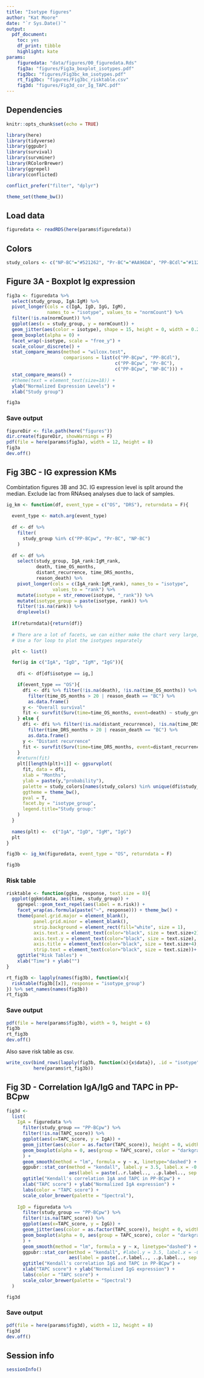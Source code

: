 ```yaml
---
title: "Isotype figures"
author: "Kat Moore"
date: "`r Sys.Date()`"
output: 
  pdf_document:
    toc: yes
    df_print: tibble
    highlight: kate
params:
    figuredata: "data/figures/00_figuredata.Rds"
    fig3a: "figures/Fig3a_boxplot_isotypes.pdf"
    fig3bc: "figures/Fig3bc_km_isotypes.pdf"
    rt_fig3bc: "figures/Fig3bc_risktable.csv"
    fig3d: "figures/Fig3d_cor_Ig_TAPC.pdf"
---
```


## Dependencies

```r
knitr::opts_chunk$set(echo = TRUE)
```

```r
library(here)
library(tidyverse)
library(ggpubr)
library(survival)
library(survminer)
library(RColorBrewer)
library(ggrepel)
library(conflicted)

conflict_prefer("filter", "dplyr")

theme_set(theme_bw())
```

## Load data

```r
figuredata <- readRDS(here(params$figuredata))
```

## Colors

```r
study_colors <- c("NP-BC"="#521262", "Pr-BC"="#AA96DA", "PP-BCdl"="#112D4E", "PP-BCpw"="#46CDCF")
```

## Figure 3A - Boxplot Ig expression

```r
fig3a <- figuredata %>%
  select(study_group, IgA:IgM) %>%
  pivot_longer(cols = c(IgA, IgD, IgG, IgM),
               names_to = "isotype", values_to = "normCount") %>%
  filter(!is.na(normCount)) %>%
  ggplot(aes(x = study_group, y = normCount)) +
  geom_jitter(aes(color = isotype), shape = 15, height = 0, width = 0.2) +
  geom_boxplot(alpha = 0) +
  facet_wrap(~isotype, scale = "free_y") +
  scale_colour_discrete() +
  stat_compare_means(method = "wilcox.test",
                     comparisons = list(c("PP-BCpw", "PP-BCdl"),
                                        c("PP-BCpw", "Pr-BC"),
                                        c("PP-BCpw", "NP-BC"))) +
  stat_compare_means() +
  #theme(text = element_text(size=18)) +
  ylab("Normalized Expression Levels") +
  xlab("Study group")

fig3a
```

### Save output

```r
figureDir <- file.path(here("figures"))
dir.create(figureDir, showWarnings = F)
pdf(file = here(params$fig3a), width = 12, height = 8)
fig3a
dev.off()
```

## Fig 3BC - IG expression KMs

Combintation figures 3B and 3C. IG expression level is split around the median. Exclude lac from RNAseq analyses due to lack of samples.

```r
ig_km <- function(df, event_type = c("OS", "DRS"), returndata = F){
  
  event_type <- match.arg(event_type)
  
  df <- df %>%
    filter(
      study_group %in% c("PP-BCpw", "Pr-BC", "NP-BC")
    )
  
  df <- df %>%
    select(study_group, IgA_rank:IgM_rank,
           death, time_OS_months,
           distant_recurrence, time_DRS_months,
           reason_death) %>%
    pivot_longer(cols = c(IgA_rank:IgM_rank), names_to = "isotype",
                 values_to = "rank") %>%
    mutate(isotype = str_remove(isotype, "_rank")) %>%
    mutate(isotype_group = paste(isotype, rank)) %>%
    filter(!is.na(rank)) %>%
    droplevels()
  
  if(returndata){return(df)}
  
  # There are a lot of facets, we can either make the chart very large, or
  # Use a for loop to plot the isotypes separately

  plt <- list()

  for(ig in c("IgA", "IgD", "IgM", "IgG")){
    
    dfi <- df[df$isotype == ig,]

    if(event_type == "OS"){
      dfi <- dfi %>% filter(!is.na(death), !is.na(time_OS_months)) %>%
        filter(time_OS_months > 20 | reason_death == "BC") %>%
        as.data.frame()
      y <- "Overall survival"
      fit <- survfit(Surv(time=time_OS_months, event=death) ~ study_group + isotype_group, data = dfi)
    } else {
      dfi <- dfi %>% filter(!is.na(distant_recurrence), !is.na(time_DRS_months)) %>%
        filter(time_DRS_months > 20 | reason_death == "BC") %>%
        as.data.frame()
      y <- "Distant recurrence"
      fit <- survfit(Surv(time=time_DRS_months, event=distant_recurrence) ~ study_group + isotype_group, data = dfi)
    }
    #return(fit)
    plt[[length(plt)+1]] <- ggsurvplot(
      fit, data = dfi,
      xlab = "Months", 
      ylab = paste(y,"probability"),
      palette = study_colors[names(study_colors) %in% unique(dfi$study_group)],
      ggtheme = theme_bw(),
      pval = T,
      facet.by = "isotype_group",
      legend.title="Study group:"
    )
  }
   
  names(plt) <-  c("IgA", "IgD", "IgM", "IgG")
  plt
}

fig3b <- ig_km(figuredata, event_type = "OS", returndata = F)

fig3b
```

### Risk table

```r
risktable <- function(ggkm, response, text.size = 8){
  ggplot(ggkm$data, aes(time, study_group)) + 
    ggrepel::geom_text_repel(aes(label = n.risk)) +
    facet_wrap(as.formula(paste("~", response))) + theme_bw() + 
    theme(panel.grid.major = element_blank(),
          panel.grid.minor = element_blank(),
          strip.background = element_rect(fill="white", size = 1),
          axis.text.x = element_text(color="black", size = text.size+2),
          axis.text.y = element_text(color="black", size = text.size),
          axis.title = element_text(color="black", size = text.size+4),
          strip.text = element_text(color="black", size = text.size))+
    ggtitle("Risk Tables") +
    xlab("Time") + ylab("")
}

rt_fig3b <- lapply(names(fig3b), function(x){
  risktable(fig3b[[x]], response = "isotype_group")
}) %>% set_names(names(fig3b))
rt_fig3b
```

### Save output

```r
pdf(file = here(params$fig3b), width = 9, height = 6)
fig3b
rt_fig3b
dev.off()
```

Also save risk table as csv.

```r
write_csv(bind_rows(lapply(fig3b, function(x){x$data}), .id = "isotype"),
          here(params$rt_fig3b))
```

## Fig 3D - Correlation IgA/IgG and TAPC in PP-BCpw

```r
fig3d <- 
  list(
    IgA = figuredata %>%
      filter(study_group == "PP-BCpw") %>%
      filter(!is.na(TAPC_score)) %>%
      ggplot(aes(x=TAPC_score, y = IgA)) +
      geom_jitter(aes(color = as.factor(TAPC_score)), height = 0, width = 0.15) +
      geom_boxplot(alpha = 0, aes(group = TAPC_score), color = "darkgray"#, linetype="dashed"
      ) +
      geom_smooth(method = "lm", formula = y ~ x, linetype="dashed") +
      ggpubr::stat_cor(method = "kendall", label.y = 3.5, label.x = -0.2,
                       aes(label = paste(..r.label.., ..p.label.., sep = "~`,`~"))) +
      ggtitle("Kendall's correlation IgA and TAPC in PP-BCpw") +
      xlab("TAPC score") + ylab("Normalized IgA expression") +
      labs(color = "TAPC score") +
      scale_color_brewer(palette = "Spectral"),
    
    IgD = figuredata %>%
      filter(study_group == "PP-BCpw") %>%
      filter(!is.na(TAPC_score)) %>%
      ggplot(aes(x=TAPC_score, y = IgG)) +
      geom_jitter(aes(color = as.factor(TAPC_score)), height = 0, width = 0.15) +
      geom_boxplot(alpha = 0, aes(group = TAPC_score), color = "darkgray"#, linetype="dashed"
      ) +
      geom_smooth(method = "lm", formula = y ~ x, linetype="dashed") +
      ggpubr::stat_cor(method = "kendall", #label.y = 3.5, label.x = -0.2,
                       aes(label = paste(..r.label.., ..p.label.., sep = "~`,`~"))) +
      ggtitle("Kendall's correlation IgG and TAPC in PP-BCpw") +
      xlab("TAPC score") + ylab("Normalized IgG expression") +
      labs(color = "TAPC score") +
      scale_color_brewer(palette = "Spectral")
  )

fig3d
```

### Save output

```r
pdf(file = here(params$fig3d), width = 12, height = 8)
fig3d
dev.off()
```

## Session info

```r
sessionInfo()
```

